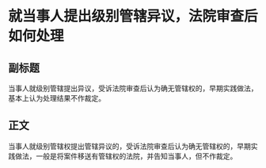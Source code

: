 # 就当事人提出级别管辖异议，法院审查后如何处理
## 副标题
当事人就级别管辖提出异议，受诉法院审查后认为确无管辖权的，早期实践做法，基本上认为处理结果不作裁定。
## 正文
当事人就级别管辖权提出管辖异议的，受诉法院审查后认为确无管辖权的，早期实践做法，一般是将案件移送有管辖权的法院，并告知当事人，但不作裁定。